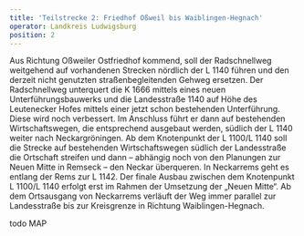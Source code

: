 ```yaml
---
title: 'Teilstrecke 2: Friedhof Oßweil bis Waiblingen-Hegnach'
operator: Landkreis Ludwigsburg
position: 2
---
```

Aus Richtung Oßweiler Ostfriedhof kommend, soll der Radschnellweg weitgehend auf vorhandenen Strecken nördlich der L 1140 führen und den derzeit nicht genutzten straßenbegleitenden Gehweg ersetzen. Der Radschnellweg unterquert die K 1666 mittels eines neuen Unterführungsbauwerks und die Landesstraße 1140 auf Höhe des Leutenecker Hofes mittels einer jetzt schon bestehenden Unterführung. Diese wird noch verbessert. Im Anschluss führt er dann auf bestehenden Wirtschaftswegen, die entsprechend ausgebaut werden, südlich der L 1140 weiter nach Neckargröningen. Ab dem Knotenpunkt der L 1100/L 1140 soll die Strecke auf bestehenden Wirtschaftswegen südlich der Landesstraße die Ortschaft streifen und dann – abhängig noch von den Planungen zur Neuen Mitte in Remseck – den Neckar überqueren. In Neckarrems geht es entlang der Rems zur L 1142. Der finale Ausbau zwischen dem Knotenpunkt L 1100/L 1140 erfolgt erst im Rahmen der Umsetzung der „Neuen Mitte“. Ab dem Ortsausgang von Neckarrems verläuft der Weg immer parallel zur Landesstraße bis zur Kreisgrenze in Richtung Waiblingen-Hegnach.

todo MAP
